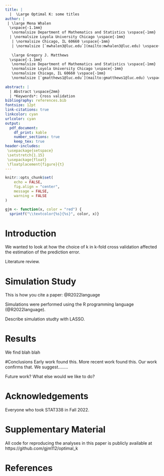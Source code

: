 ```yaml
---
title: |
  |  \Large Optimal K: some titles
author: |
 | \large Mena Whalen 
  \vspace{-1.1mm}
   \normalsize Department of Mathematics and Statistics \vspace{-1mm}
  | \normalsize Loyola University Chicago \vspace{-1mm}
   | \normalsize Chicago, IL 60660 \vspace{-1mm}
   | \normalsize [`mwhalen3@luc.edu`](mailto:mwhalen3@luc.edu) \vspace{-1mm}
  
   \large Gregory J. Matthews 
  \vspace{-1.1mm}
   \normalsize Department of Mathematics and Statistics \vspace{-1mm}
   \normalsize Loyola University Chicago \vspace{-1mm}
   \normalsize Chicago, IL 60660 \vspace{-1mm}
   \normalsize [`gmatthews1@luc.edu`](mailto:gmatthews1@luc.edu) \vspace{-1mm}
   
abstract: |
  | Abstract \vspace{2mm}
  | *Keywords*: Cross validation  
bibliography: references.bib
fontsize: 12pt
link-citations: true
linkcolor: cyan
urlcolor: cyan
output:
  pdf_document:
    df_print: kable
    number_sections: true
    keep_tex: true
header-includes:
 \usepackage{setspace}
 \setstretch{1.15}
 \usepackage{float}
 \floatplacement{figure}{t}
---
```


```r
knitr::opts_chunk$set(
	echo = FALSE,
	fig.align = "center",
	message = FALSE,
	warning = FALSE
)

gjm <- function(x, color = "red") {
  sprintf("\\textcolor{%s}{%s}", color, x)}
```

\newpage

# Introduction {#sec:intro}
We wanted to look at how the choice of k in k-fold cross validation affected the estimation of the prediction error. 

Literature review.

# Simulation Study
This is how you cite a paper: @R2022language

Simulations were performed using the R programming language (@R2022language).  

Describe simulation studty with LASSO.

# Results
We find blah blah

#Conclusions 
Early work found this.  More recent work found this.  Our work confirms that.  We suggest........ 

Future work?  What else would we like to do?  

# Acknowledgements {-}

Everyone who took STAT338 in Fall 2022.  

# Supplementary Material {-}

All code for reproducing the analyses in this paper is publicly available at https://github.com/gjm112/optimal_k

# References

